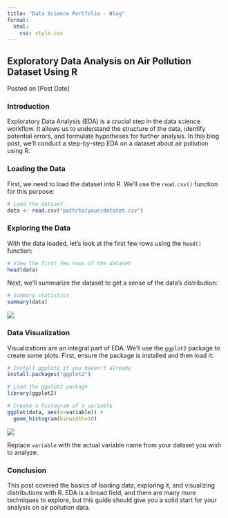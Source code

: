 ```yaml
---
title: "Data Science Portfolio - Blog"
format:
  html:
    css: style.css
---
```


## Exploratory Data Analysis on Air Pollution Dataset Using R

Posted on \[Post Date\]

### Introduction

Exploratory Data Analysis (EDA) is a crucial step in the data science workflow. It allows us to understand the structure of the data, identify potential errors, and formulate hypotheses for further analysis. In this blog post, we'll conduct a step-by-step EDA on a dataset about air pollution using R.

### Loading the Data

First, we need to load the dataset into R. We'll use the `read.csv()` function for this purpose:

``` r
# Load the dataset
data <- read.csv("path/to/your/dataset.csv")
```

### Exploring the Data

With the data loaded, let's look at the first few rows using the `head()` function:

``` r
# View the first few rows of the dataset
head(data)
```

Next, we'll summarize the dataset to get a sense of the data's distribution:

``` r
# Summary statistics
summary(data)
```

![](images/summary-01.jpeg)

### Data Visualization

Visualizations are an integral part of EDA. We'll use the `ggplot2` package to create some plots. First, ensure the package is installed and then load it:

``` r
# Install ggplot2 if you haven't already
install.packages("ggplot2")

# Load the ggplot2 package
library(ggplot2)

# Create a histogram of a variable
ggplot(data, aes(x=variable)) + 
  geom_histogram(binwidth=10)
```

![](images/histogram-01.jpeg)

Replace `variable` with the actual variable name from your dataset you wish to analyze.

### Conclusion

This post covered the basics of loading data, exploring it, and visualizing distributions with R. EDA is a broad field, and there are many more techniques to explore, but this guide should give you a solid start for your analysis on air pollution data.
